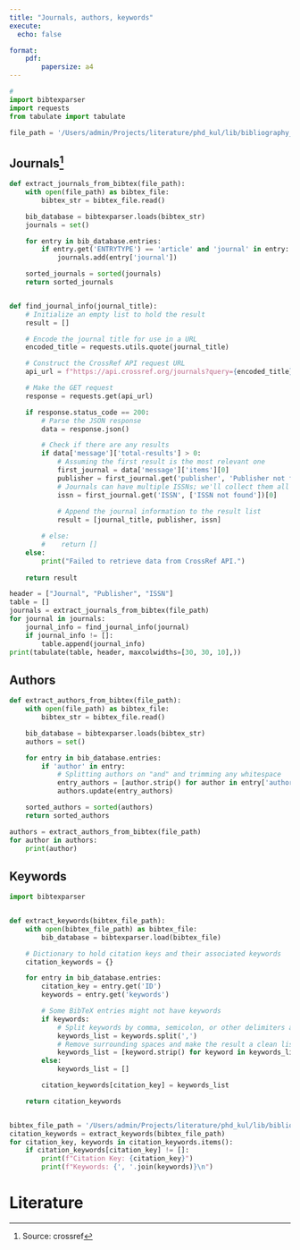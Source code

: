 ```yaml
---
title: "Journals, authors, keywords"
execute:
  echo: false

format: 
    pdf:
        papersize: a4
---
```


\fontsize{9}{10}\selectfont

```python
# 
import bibtexparser
import requests
from tabulate import tabulate

file_path = '/Users/admin/Projects/literature/phd_kul/lib/bibliography_citedrive.bib'
```

## Journals[^5]

```python
def extract_journals_from_bibtex(file_path):
    with open(file_path) as bibtex_file:
        bibtex_str = bibtex_file.read()

    bib_database = bibtexparser.loads(bibtex_str)
    journals = set()

    for entry in bib_database.entries:
        if entry.get('ENTRYTYPE') == 'article' and 'journal' in entry:
            journals.add(entry['journal'])

    sorted_journals = sorted(journals)
    return sorted_journals


def find_journal_info(journal_title):
    # Initialize an empty list to hold the result
    result = []

    # Encode the journal title for use in a URL
    encoded_title = requests.utils.quote(journal_title)

    # Construct the CrossRef API request URL
    api_url = f"https://api.crossref.org/journals?query={encoded_title}"

    # Make the GET request
    response = requests.get(api_url)

    if response.status_code == 200:
        # Parse the JSON response
        data = response.json()

        # Check if there are any results
        if data['message']['total-results'] > 0:
            # Assuming the first result is the most relevant one
            first_journal = data['message']['items'][0]
            publisher = first_journal.get('publisher', 'Publisher not found')
            # Journals can have multiple ISSNs; we'll collect them all
            issn = first_journal.get('ISSN', ['ISSN not found'])[0]
        
            # Append the journal information to the result list
            result = [journal_title, publisher, issn]

        # else:
        #    return []
    else:
        print("Failed to retrieve data from CrossRef API.")
    
    return result

header = ["Journal", "Publisher", "ISSN"]
table = []
journals = extract_journals_from_bibtex(file_path)
for journal in journals:
    journal_info = find_journal_info(journal)
    if journal_info != []:
        table.append(journal_info)
print(tabulate(table, header, maxcolwidths=[30, 30, 10],))


```

## Authors

```python
def extract_authors_from_bibtex(file_path):
    with open(file_path) as bibtex_file:
        bibtex_str = bibtex_file.read()

    bib_database = bibtexparser.loads(bibtex_str)
    authors = set()

    for entry in bib_database.entries:
        if 'author' in entry:
            # Splitting authors on "and" and trimming any whitespace
            entry_authors = [author.strip() for author in entry['author'].split(' and ')]
            authors.update(entry_authors)

    sorted_authors = sorted(authors)
    return sorted_authors

authors = extract_authors_from_bibtex(file_path)
for author in authors:
    print(author)
```

## Keywords

```python
import bibtexparser


def extract_keywords(bibtex_file_path):
    with open(bibtex_file_path) as bibtex_file:
        bib_database = bibtexparser.load(bibtex_file)

    # Dictionary to hold citation keys and their associated keywords
    citation_keywords = {}

    for entry in bib_database.entries:
        citation_key = entry.get('ID')
        keywords = entry.get('keywords')

        # Some BibTeX entries might not have keywords
        if keywords:
            # Split keywords by comma, semicolon, or other delimiters as needed
            keywords_list = keywords.split(',')
            # Remove surrounding spaces and make the result a clean list
            keywords_list = [keyword.strip() for keyword in keywords_list]
        else:
            keywords_list = []

        citation_keywords[citation_key] = keywords_list

    return citation_keywords


bibtex_file_path = '/Users/admin/Projects/literature/phd_kul/lib/bibliography_citedrive.bib'
citation_keywords = extract_keywords(bibtex_file_path)
for citation_key, keywords in citation_keywords.items():
    if citation_keywords[citation_key] != []:
        print(f"Citation Key: {citation_key}")
        print(f"Keywords: {', '.join(keywords)}\n")
```

[^5]: Source: crossref

\fontsize{11}{12}\selectfont

\newpage

# Literature